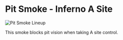 # Pit Smoke - Inferno A Site

![Pit Smoke Lineup](https://via.placeholder.com/600x400/FFB800/000000?text=Pit+Smoke+Lineup)

This smoke blocks pit vision when taking A site control.